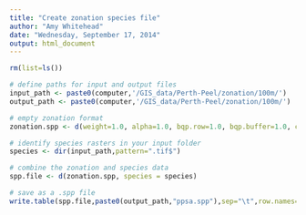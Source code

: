 ```yaml
---
title: "Create zonation species file"
author: "Amy Whitehead"
date: "Wednesday, September 17, 2014"
output: html_document
---
```


```r
rm(list=ls())

# define paths for input and output files
input_path <- paste0(computer,'/GIS_data/Perth-Peel/zonation/100m/')
output_path <- paste0(computer,'/GIS_data/Perth-Peel/zonation/100m/')

# empty zonation format
zonation.spp <- d(weight=1.0, alpha=1.0, bqp.row=1.0, bqp.buffer=1.0, cell.removal=1.0)

# identify species rasters in your input folder
species <- dir(input_path,pattern=".tif$")

# combine the zonation and species data
spp.file <- d(zonation.spp, species = species)

# save as a .spp file
write.table(spp.file,paste0(output_path,"ppsa.spp"),sep="\t",row.names=FALSE, col.names=FALSE)

```


